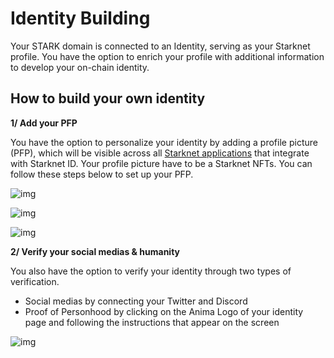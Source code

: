 # Identity Building

Your STARK domain is connected to an Identity, serving as your Starknet profile. You have the option to enrich your profile with additional information to develop your on-chain identity.

## How to build your own identity

**1/ Add your PFP**

You have the option to personalize your identity by adding a profile picture (PFP), which will be visible across all [Starknet applications](/ecosystem/integrations) that integrate with Starknet ID. Your profile picture have to be a Starknet NFTs. You can follow these steps below to set up your PFP.

![img](public/illustrations/custom-pfp.webp)

![img](public/illustrations/choose-nft.webp)

![img](public/illustrations/add-nft.webp)

**2/ Verify your social medias & humanity**

You also have the option to verify your identity through two types of verification.

- Social medias by connecting your Twitter and Discord
- Proof of Personhood by clicking on the Anima Logo of your identity page and following the instructions that appear on the screen

![img](public/illustrations/verification.webp)